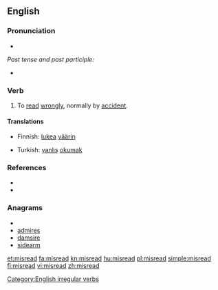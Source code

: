 ==English==

===Pronunciation===
* {{IPA|/'mɪsɻid/}}

''Past tense and past participle:''
* {{IPA|/'mɪsɻɛd/}}

===Verb===
{{en-verb|misreads|misreading|misread}}

# To [[read]] [[wrongly]], normally by [[accident]].

====Translations====
{{trans-top|To read wrongly}}
* Finnish: [[lukea]] [[väärin]]
{{trans-mid}}
* Turkish: [[yanlış]] [[okumak]]
{{trans-bottom}}

===References===
* {{R:Century 1911}}
* {{R:Webster 1913}}

===Anagrams===
* {{alphagram|adeimrs}}
* [[admires#English|admires]]
* [[damsire#English|damsire]]
* [[sidearm#English|sidearm]]

[[Category:English irregular verbs]]

[[et:misread]]
[[fa:misread]]
[[kn:misread]]
[[hu:misread]]
[[pl:misread]]
[[simple:misread]]
[[fi:misread]]
[[vi:misread]]
[[zh:misread]]